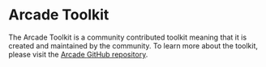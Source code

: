 # Arcade <toolkit-name> Toolkit

The Arcade <toolkit-name> Toolkit is a community contributed toolkit meaning that it is created and maintained by the community. To learn more about the toolkit, please visit the [Arcade <toolkit-name> GitHub repository](https://github.com/<github-username>/<repo-name>).
